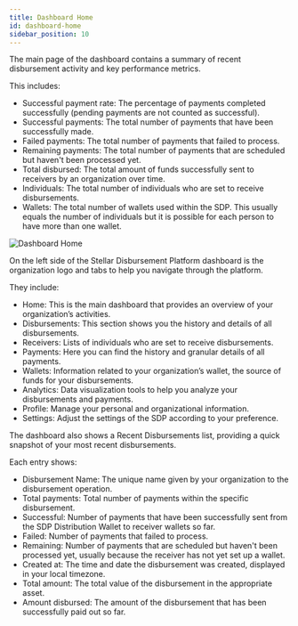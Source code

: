 ```yaml
---
title: Dashboard Home
id: dashboard-home
sidebar_position: 10
---
```


The main page of the dashboard contains a summary of recent disbursement activity and key performance metrics.

This includes:

- Successful payment rate: The percentage of payments completed successfully (pending payments are not counted as successful).
- Successful payments: The total number of payments that have been successfully made.
- Failed payments: The total number of payments that failed to process.
- Remaining payments: The total number of payments that are scheduled but haven't been processed yet.
- Total disbursed: The total amount of funds successfully sent to receivers by an organization over time.
- Individuals: The total number of individuals who are set to receive disbursements.
- Wallets: The total number of wallets used within the SDP. This usually equals the number of individuals but it is possible for each person to have more than one wallet.

![Dashboard Home](/assets/SDP/SDP19.png)

On the left side of the Stellar Disbursement Platform dashboard is the organization logo and tabs to help you navigate through the platform.

They include:

- Home: This is the main dashboard that provides an overview of your organization’s activities.
- Disbursements: This section shows you the history and details of all disbursements.
- Receivers: Lists of individuals who are set to receive disbursements.
- Payments: Here you can find the history and granular details of all payments.
- Wallets: Information related to your organization’s wallet, the source of funds for your disbursements.
- Analytics: Data visualization tools to help you analyze your disbursements and payments.
- Profile: Manage your personal and organizational information.
- Settings: Adjust the settings of the SDP according to your preference.

The dashboard also shows a Recent Disbursements list, providing a quick snapshot of your most recent disbursements.

Each entry shows:

- Disbursement Name: The unique name given by your organization to the disbursement operation.
- Total payments: Total number of payments within the specific disbursement.
- Successful: Number of payments that have been successfully sent from the SDP Distribution Wallet to receiver wallets so far.
- Failed: Number of payments that failed to process.
- Remaining: Number of payments that are scheduled but haven't been processed yet, usually because the receiver has not yet set up a wallet.
- Created at: The time and date the disbursement was created, displayed in your local timezone.
- Total amount: The total value of the disbursement in the appropriate asset.
- Amount disbursed: The amount of the disbursement that has been successfully paid out so far.
